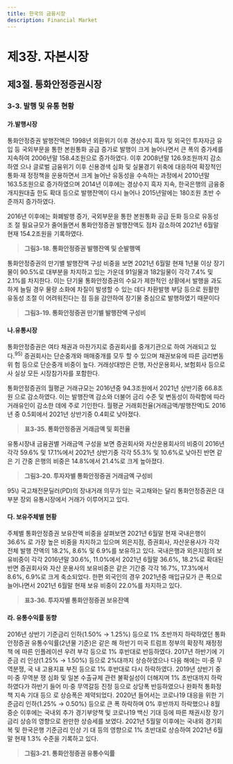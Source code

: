```yaml
---
title: 한국의 금융시장
description: Financial Market
---
```


# 제3장. 자본시장

## 제3절. 통화안정증권시장

### 3-3. 발행 및 유통 현황

#### 가.발행시장

통화안정증권 발행잔액은 1998년 외환위기 이후 경상수지 흑자 및 외국인 투자자금 유
입 등 국외부문을 통한 본원통화 공급 증가로 발행이 크게 늘어나면서 큰 폭의 증가세를
지속하여 2006년말 158.4조원으로 증가하였다. 이후 2008년말 126.9조원까지 감소하였
으나 글로벌 금융위기 이후 신용경색 심화 및 실물경기 위축에 대응하여 확장적인 통화·재
정정책을 운용하면서 크게 늘어난 유동성을 수속하는 과정에서 2010년말 163.5조원으로
증가하였으며 2014년 이후에는 경상수지 흑자 지속, 한국은행의 금융중개지원대출 한도
확대 등으로 발행잔액이 다시 늘어나 2015년말에는 180조원 초반 수준까지 증가하였다.

2016년 이후에는 화폐발행 증가, 국외부문을 통한 본원통화 공급 둔화 등으로 유동성 조
절 필요규모가 줄어들면서 통화안정증권 발행잔액도 점차 감소하여 2021년 6월말 현재
154.2조원을 기록하였다.

> __그림3-18. 통화안정증권 발행잔액 및 순발행액__

통화안정증권의 만기별 발행잔액 구성 비중을 보면 2021년 6월말 현재 1년물 이상 장기
물이 90.5%로 대부분을 차지하고 있는 가운데 91일물과 182일물이 각각 7.4% 및 2.1%를
차지한다. 이는 단기물 통화안정증권의 수요가 제한적인 상황에서 발행을 과도하게 늘릴
경우 물량 소화에 차질이 발생할 수 있는 데다 차환발행 부담 등으로 원활한 유동성 조절
이 어려워진다는 점 등을 감안하여 장기물 중심으로 발행하였기 때문이다

> __그림3-19. 통화안정증권 만기별 발행잔액 구성비__

#### 나.유통시장

통화안정증권은 여타 채권과 마찬가지로 증권회사를 중개기관으로 하여 거래되고 있
다.$^{95)}$ 증권회사는 단순중개와 매매중개를 모두 할 수 있으며 채권보유에 따른 금리변동 위
험 등으로 단순중개 비중이 높다. 거래상대방은 은행, 자산운용회사, 보험회사 등으로 사
실상 모든 시장참가자를 포함한다.

통화안정증권의 월평균 거래규모는 2016년중 94.3조원에서 2021년 상반기중 66.8조원
으로 감소하였다. 이는 발행잔액 감소와 더불어 금리 수준 및 변동성이 하락함에 따라 거래유인이 감소한 데에 주로 기인한다. 월평균 거래회전율(거래금액/발행잔액)도 2016년
중 0.5회에서 2021년 상반기중 0.4회로 낮아졌다.

> __표3-35. 통화안정증권 거래금액 및 회전율__

유통시장내 금융권별 거래금액 구성을 보면 증권회사와 자산운용회사의 비중이 2016년
각각 59.6% 및 17.1%에서 2021년 상반기중 각각 55.3% 및 10.6%로 낮아진 반면 같은 기
간중 은행의 비중은 14.8%에서 21.4%로 크게 높아졌다.

> __그림3-20. 투자자별 통화안정증권 거래금액 구성비__

<GComment>
95\) 국고채전문딜러(PD)의 장내거래 의무가 있는 국고채와는 달리 통화안정증권은 대부분 장외 유통시장에서 거래가 이루어지고 있다.

</GComment>

#### 다. 보유주체별 현황

주체별 통화안정증권 보유잔액 비중을 살펴보면 2021년 6월말 현재 국내은행이 36.6%
로 가장 높은 비중을 차지하고 있으며 외은지점, 증권회사, 자산운용사가 각각 전체 발행
잔액의 18.2%, 8.6% 및 6.9%를 보유하고 있다. 국내은행과 외은지점의 보유비중이 각각
2016년말 30.6%, 11.0%에서 2021년 6월말 36.6%, 18.2%로 확대된 반면 증권회사와 자산
운용사의 보유비중은 같은 기간중 각각 16.7%, 17.3%에서 8.6%, 6.9%로 크게 축소되었다.
한편 외국인의 경우 2021년중 매입규모가 큰 폭으로 늘어나면서 2021년 6월말 현재 보유
비중이 22.0%를 차지하고 있다.

> __표3-36. 투자자별 통화안정증권 보유잔액__

#### 라. 유통수익률 동향

2016년 상반기 기준금리 인하(1.50% → 1.25%) 등으로 1% 초반까지 하락하였던 통화
안정증권 유통수익률(2년물 기준)은 같은 해 하반기 미국 트럼프 정부의 확장적 재정정책
에 따른 인플레이션 우려 부각 등으로 1% 후반대로 반등하였다. 2017년 하반기에 기준금
리 인상(1.25% → 1.50%) 등으로 2%대까지 상승하였으나 다음 해에는 미·중 무역분쟁, 국
내 고용지표 부진 등으로 1% 후반대로 다시 하락하였다. 2019년 상반기 중 미·중 무역분
쟁 심화 및 일본 수출규제 관련 불확실성이 더해지며 1% 초반대까지 하락하였다가 하반기
들어 미·중 무역갈등 진정 등으로 상당폭 반등하였으나 완화적 통화정책 지속 기대 등으
로 상승폭은 제약되었다. 2020년 들어서는 코로나19 대응을 위한 기준금리 인하(1.25% →
0.50%) 등으로 큰 폭 하락하며 0% 후반까지 하락했으나 8월 중순 이후에는 국내외 추가
경기부양책 및 코로나19 백신 기대 등에 따른 채권시장 장기금리 상승의 영향으로 완만한
상승세를 보였다. 2021년 5월말 이후에는 국내외 경기회복 및 한국은행 기준금리 인상 기
대 등의 영향으로 1% 초반대로 상승하여 2021년 6월말 현재 1.3% 수준을 기록하고 있다.

> __그림3-21. 통화안정증권 유통수익률__


